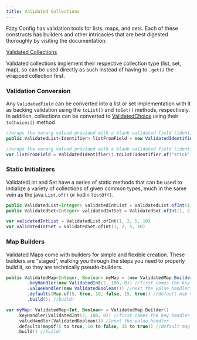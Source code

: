 ```yaml
---
title: Validated Collections
---
```


Fzzy Config has validation tools for lists, maps, and sets. Each of these constructs has builders and other intricacies that are best digested thoroughly by visiting the documentation:

[Validated Collections](https://fzzyhmstrs.github.io/fconfig/-fzzy%20-config/me.fzzyhmstrs.fzzy_config.validation.collection/index.html)

<Callout variant="info">
Validated collections implement their respective collection type (list, set, map), so can be used directly as such instead of having to <code>.get()</code> the wrapped collection first.
</Callout>

### Validation Conversion
Any `ValidatedField` can be converted into a list or set implementation with it as backing validation using the `toList()` and `toSet()` methods, respectively. In addition, collections can be converted to [ValidatedChoice](Choices) using their `toChoices()` method

<CodeTabs>

```java !!tabs Java
//wraps the vararg valued provided with a blank validated field (identifiers in this case). validation with actual bounds and logic can of course be used too
public ValidatedList<Identifier> listFromField = new ValidatedIdentifier().toList(Identifier.of("stick"), Identifier.of("blaze_rod"));
```

```kotlin !!tabs Kotlin
//wraps the vararg valued provided with a blank validated field (identifiers in this case). validation with actual bounds and logic can of course be used too
var listFromField = ValidatedIdentifier().toList(Identifier.of("stick"), Identifier.of("blaze_rod"))
```

</CodeTabs>

### Static Initializers
ValidatedList and Set have a series of static methods that can be used to initialize a variety of collections of given common types, much in the same vein as the java `List.of()` or kotlin `listOf()`.

<CodeTabs>

```java !!tabs Java
public ValidatedList<Integer> validatedIntList = ValidatedList.ofInt(1, 2, 5, 10);
public ValidatedSet<Integer> validatedIntSet = ValidatedSet.ofInt(1, 2, 5, 10);
```

```kotlin !!tabs Kotlin
var validatedIntList = ValidatedList.ofInt(1, 2, 5, 10)
var validatedIntSet = ValidatedSet.ofInt(1, 2, 5, 10)
```

</CodeTabs>

### Map Builders
Validated Maps come with builders for simple and flexible creation. These builders are "staged", walking you through the steps you need to properly build it, so they are technically pseudo-builders.

<CodeTabs>

```java !!tabs Java
public ValidatedMap<Integer, Boolean> myMap = (new ValidatedMap.Builder())
        .keyHandler(new ValidatedInt(2, 100, 0)) //first comes the key handler. The default value for this will be the initial value stored in the key when a new entry is added.
        .valueHandler(new ValidatedBoolean()) //next the value handler.
        .defaults(Map.of(5, true, 10, false, 15, true)) //default map values can be set a variety of ways
        .build(); //build!
```

```kotlin !!tabs Kotlin
var myMap: ValidatedMap<Int, Boolean> = ValidatedMap.Builder()
    .keyHandler(ValidatedInt(2, 100, 0)) //first comes the key handler. The default value for this will be the initial value stored in the key when a new entry is added.
    .valueHandler(ValidatedBoolean()) //next the value handler.
    .defaults(mapOf(5 to true, 10 to false, 15 to true)) //default map values can be set a variety of ways
    .build() //build!
```

</CodeTabs>